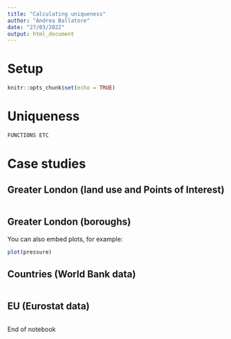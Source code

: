 ```yaml
---
title: "Calculating uniqueness"
author: "Andrea Ballatore"
date: "27/03/2022"
output: html_document
---
```

# Setup 

```r
knitr::opts_chunk$set(echo = TRUE)
```

# Uniqueness

```r

FUNCTIONS ETC

```

# Case studies

## Greater London (land use and Points of Interest)

```r

```

## Greater London (boroughs)

You can also embed plots, for example:

```r
plot(pressure)
```

## Countries (World Bank data)

```r

```

## EU (Eurostat data)


```r

```

End of notebook
